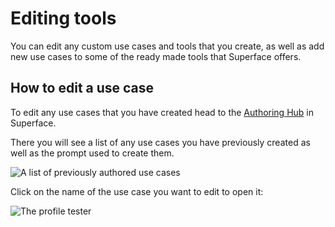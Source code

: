# Editing tools

You can edit any custom use cases and tools that you create, as well as add new use cases to some of the ready made tools that Superface offers.

## How to edit a use case

To edit any use cases that you have created head to the [Authoring Hub](https://pod.superface.ai/authoring) in Superface.

There you will see a list of any use cases you have previously created as well as the prompt used to create them.

![A list of previously authored use cases](/img/tools/authoring-authored-use-cases.png)

Click on the name of the use case you want to edit to open it:

![The profile tester](/img/tools/authoring-profile-test.png)
